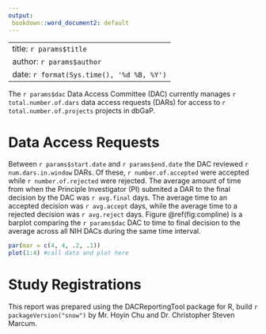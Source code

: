 ```yaml
---
output: 
 bookdown::word_document2: default
--- 
```


---
title: `r params$title`
author: `r params$author`
date: `r format(Sys.time(), '%d %B, %Y')`
---

The `r params$dac` Data Access Committee (DAC) currently manages `r total.number.of.dars` data access requests (DARs) for access to `r total.number.of.projects` projects in dbGaP.  

# Data Access Requests
Between `r params$start.date` and `r params$end.date` the DAC reviewed `r num.dars.in.window` DARs. Of these, `r number.of.accepted` were accepted while `r number.of.rejected` were rejected.  The average amount of time from when the Principle Investigator (PI) submited a DAR to the final decision by the DAC was `r avg.final` days.  The average time to an accepted decision was `r avg.accept` days, while the average time to a rejected decision was `r avg.reject` days.  Figure \@ref(fig:compline) is a barplot comparing the `r params$dac` DAC to time to final decision to the average across all NIH DACs during the same time interval.  

```r
par(mar = c(4, 4, .2, .1))
plot(1:4) #call data and plot here
```

# Study Registrations


This report was prepared using the DACReportingTool package for R, build `r packageVersion("snow")` by Mr. Hoyin Chu and Dr. Christopher Steven Marcum. 
